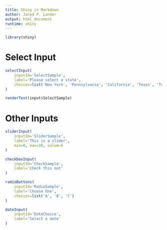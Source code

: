 ```yaml
---
title: Shiny in Markdown
author: Jared P. Lander
output: html_document
runtime: shiny
---
```


```r
library(shiny)
```

# Select Input

```r
selectInput(
    inputId='SelectSample',
    label='Please select a state',
    choices=list('New York', 'Pennsylvania', 'California', 'Texas', 'Tennessee')
)
```

```r
renderText(input$SelectSample)
```

# Other Inputs

```r
sliderInput(
    inputId='SliderSample',
    label='This is a slider',
    min=0, max=10, value=5
)

checkboxInput(
    inputId='CheckSample',
    label='Check this out'
)

radioButtons(
    inputId='RadioSample',
    label='Choose One',
    choices=list('A', 'B', 'C')
)

dateInput(
    inputId='DateChoice',
    label='Select a date'
)
```

